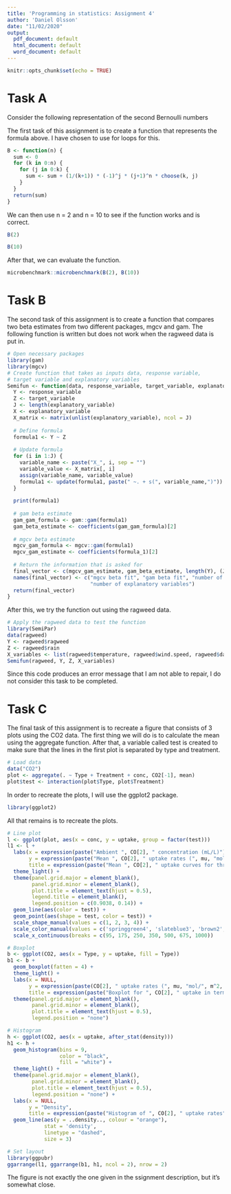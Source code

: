 ---
title: 'Programming in statistics: Assignment 4'
author: 'Daniel Olsson'
date: "11/02/2020"
output:
  pdf_document: default
  html_document: default
  word_document: default
---

```{r setup, include=FALSE}
knitr::opts_chunk$set(echo = TRUE)
```

# Task A
Consider the following representation of the second Bernoulli numbers
\begin{equation}
B_n = \sum_{k=0}^n \frac{1}{k+1} \sum_{j=0}^k (-1)^j (j+1)^n \binom{k}{j}.
\end{equation}

The first task of this assignment is to create a function that represents the formula above. I have chosen to use for loops for this.
```{r}
B <- function(n) {
  sum <- 0
  for (k in 0:n) {
    for (j in 0:k) {
      sum <- sum + (1/(k+1)) * (-1)^j * (j+1)^n * choose(k, j)
    }
  }
  return(sum)
}
```
We can then use n = 2 and n = 10 to see if the function works and is correct.
```{r}
B(2)
```

```{r}
B(10)
```
After that, we can evaluate the function.
```{r}
microbenchmark::microbenchmark(B(2), B(10))
```

# Task B
The second task of this assignment is to create a function that compares two beta estimates from two different packages, mgcv and gam. The following function is written but does not work when the ragweed data is put in.
```{r, message=FALSE, warning=FALSE}
# Open necessary packages
library(gam)
library(mgcv)
# Create function that takes as inputs data, response variable, 
# target variable and explanatory variables
Semifun <- function(data, response_variable, target_variable, explanatory_variable) {
  Y <- response_variable
  Z <- target_variable
  J <- length(explanatory_variable)
  X <- explanatory_variable
  X_matrix <- matrix(unlist(explanatory_variable), ncol = J)
  
  # Define formula
  formula1 <- Y ~ Z
  
  # Update formula
  for (i in 1:J) {
    variable_name <- paste("X_", i, sep = "")
    variable_value <- X_matrix[, i]
    assign(variable_name, variable_value)
    formula1 <- update(formula1, paste(" ~. + s(", variable_name,")"))
  }
  
  print(formula1)
  
  # gam beta estimate
  gam_gam_formula <- gam::gam(formula1)
  gam_beta_estimate <- coefficients(gam_gam_formula)[2]
  
  # mgcv beta estimate
  mgcv_gam_formula <- mgcv::gam(formula1)
  mgcv_gam_estimate <- coefficients(formula_1)[2]
  
  # Return the information that is asked for
  final_vector <- c(mgcv_gam_estimate, gam_beta_estimate, length(Y), (J + 1))
  names(final_vector) <- c("mgcv beta fit", "gam beta fit", "number of observations", 
                           "number of explanatory variables")
  return(final_vector)
}
```
After this, we try the function out using the ragweed data.
```{r, error=TRUE, message=FALSE, warning=FALSE}
# Apply the ragweed data to test the function
library(SemiPar)
data(ragweed)
Y <- ragweed$ragweed
Z <- ragweed$rain
X_variables <- list(ragweed$temperature, ragweed$wind.speed, ragweed$day.in.seas)
Semifun(ragweed, Y, Z, X_variables)
```
Since this code produces an error message that I am not able to repair, I do not consider this task to be completed.

# Task C
The final task of this assignment is to recreate a figure that consists of 3 plots using the CO2 data. The first thing we will do is to calculate the mean using the aggregate function. After that, a variable called test is created to make sure that the lines in the first plot is separated by type and treatment. 
```{r}
# Load data
data("CO2")
plot <- aggregate(. ~ Type + Treatment + conc, CO2[-1], mean)
plot$test <- interaction(plot$Type, plot$Treatment)
```
In order to recreate the plots, I will use the ggplot2 package. 
```{r, warning=FALSE}
library(ggplot2)
```
All that remains is to recreate the plots.
```{r, warning=FALSE}
# Line plot
l <- ggplot(plot, aes(x = conc, y = uptake, group = factor(test)))
l1 <- l +
  labs(x = expression(paste("Ambient ", CO[2], " concentration (mL/L)")),
       y = expression(paste("Mean ", CO[2], " uptake rates (", mu, "mol/", m^2, " sec)")),
       title = expression(paste("Mean ", CO[2], " uptake curves for three plants"))) + 
  theme_light() + 
  theme(panel.grid.major = element_blank(), 
        panel.grid.minor = element_blank(), 
        plot.title = element_text(hjust = 0.5),
        legend.title = element_blank(),
        legend.position = c(0.9038, 0.14)) +
  geom_line(aes(color = test)) + 
  geom_point(aes(shape = test, color = test)) + 
  scale_shape_manual(values = c(1, 2, 3, 4)) + 
  scale_color_manual(values = c('springgreen4', 'slateblue3', 'brown2', 'purple4')) +
  scale_x_continuous(breaks = c(95, 175, 250, 350, 500, 675, 1000))

# Boxplot
b <- ggplot(CO2, aes(x = Type, y = uptake, fill = Type))
b1 <- b + 
  geom_boxplot(fatten = 4) + 
  theme_light() + 
  labs(x = NULL, 
       y = expression(paste(CO[2], " uptake rates (", mu, "mol/", m^2, " sec)")), 
       title = expression(paste("Boxplot for ", CO[2], " uptake in terms of plant origin"))) + 
  theme(panel.grid.major = element_blank(), 
        panel.grid.minor = element_blank(), 
        plot.title = element_text(hjust = 0.5),
        legend.position = "none")

# Histogram
h <- ggplot(CO2, aes(x = uptake, after_stat(density)))
h1 <- h + 
  geom_histogram(bins = 9, 
                 color = "black",
                 fill = "white") +
  theme_light() +
  theme(panel.grid.major = element_blank(), 
        panel.grid.minor = element_blank(), 
        plot.title = element_text(hjust = 0.5),
        legend.position = "none") +
  labs(x = NULL,
       y = "Density",
       title = expression(paste("Histogram of ", CO[2], " uptake rates"))) +
  geom_line(aes(y = ..density.., colour = "orange"), 
            stat = 'density', 
            linetype = "dashed",
            size = 3)

# Set layout
library(ggpubr)
ggarrange(l1, ggarrange(b1, h1, ncol = 2), nrow = 2)
```
The figure is not exactly the one given in the ssignment description, but it's somewhat close.